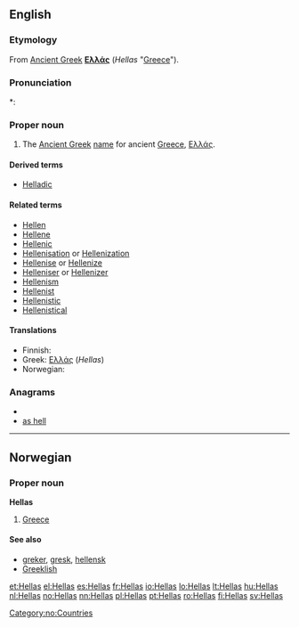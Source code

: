 ==English==

===Etymology===
From [[Ancient Greek]] '''[[Ελλάς]]''' (''Hellas'' "[[Greece]]").

===Pronunciation===
*: {{rhymes|ɛləs}}

===Proper noun===
{{en-proper noun}}

# The [[Ancient Greek]] [[name]] for ancient [[Greece]], [[Ελλάς]].

====Derived terms====
* [[Helladic]]

====Related terms====
* [[Hellen]]
* [[Hellene]]
* [[Hellenic]]
* [[Hellenisation]] or [[Hellenization]]
* [[Hellenise]] or [[Hellenize]]
* [[Helleniser]] or [[Hellenizer]]
* [[Hellenism]]
* [[Hellenist]]
* [[Hellenistic]]
* [[Hellenistical]]

====Translations====
* Finnish: {{t+|fi|Hellas}}
* Greek: [[Ελλάς]] (''Hellas'')
* Norwegian: {{t+|no|Hellas}}

===Anagrams===
* {{alphagram|aehlls}}
* [[as hell#English|as hell]]


----

==Norwegian==

===Proper noun===
'''Hellas'''

# [[Greece]]

====See also====
* [[greker]], [[gresk]], [[hellensk]]
* [[Greeklish]]

[[Category:no:Countries]]

[[et:Hellas]]
[[el:Hellas]]
[[es:Hellas]]
[[fr:Hellas]]
[[io:Hellas]]
[[lo:Hellas]]
[[lt:Hellas]]
[[hu:Hellas]]
[[nl:Hellas]]
[[no:Hellas]]
[[nn:Hellas]]
[[pl:Hellas]]
[[pt:Hellas]]
[[ro:Hellas]]
[[fi:Hellas]]
[[sv:Hellas]]
